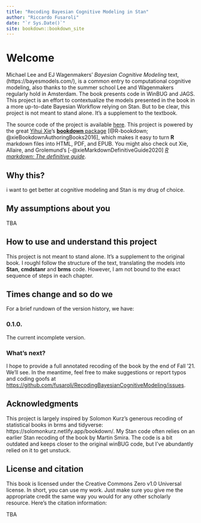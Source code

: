 ```yaml
--- 
title: "Recoding Bayesian Cognitive Modeling in Stan"
author: "Riccardo Fusaroli"
date: "`r Sys.Date()`"
site: bookdown::bookdown_site
---
```


# Welcome {-}

Michael Lee and EJ Wagenmakers' *Bayesian Cognitive Modeling*  text, (https://bayesmodels.com/), is a common entry to computational cognitive modeling, also thanks to the summer school Lee and Wagenmakers regularly hold in Amsterdam. The book presents code in WinBUG and JAGS. This project is an effort to contextualize the models presented in the book in a more up-to-date Bayesian Workflow relying on Stan. But to be clear, this project is not meant to stand alone. It's a supplement to the textbook.

The source code of the project is available [here](https://github.com/fusaroli/RecodingBayesianCognitiveModeling). This project is powered by the great [Yihui Xie](https://twitter.com/xieyihui)'s [**bookdown** package](https://bookdown.org) [@R-bookdown; @xieBookdownAuthoringBooks2016], which makes it easy to turn **R** markdown files into HTML, PDF, and EPUB. You might also check out Xie, Allaire, and Grolemund's [-@xieMarkdownDefinitiveGuide2020] [*R markdown: The definitive guide*](https://bookdown.org/yihui/rmarkdown/).

## Why this? {-}

i want to get better at cognitive modeling and Stan is my drug of choice. 

## My assumptions about you {-}

TBA

## How to use and understand this project {-}

This project is not meant to stand alone. It's a supplement to the original book. I roughl follow the structure of the text, translating the models into **Stan**, **cmdstanr** and **brms** code. However, I am not bound to the exact sequence of steps in each chapter.

## Times change and so do we {-}

For a brief rundown of the version history, we have:

### 0.1.0. {-}

The current incomplete version.

### What's next? {-}

I hope to provide a full annotated recoding of the book by the end of Fall '21. We'll see. In the meantime, feel free to make suggestions or report typos and coding goofs at [https://github.com/fusaroli/RecodingBayesianCognitiveModeling/issues](https://github.com/fusaroli/RecodingBayesianCognitiveModeling/issues).

## Acknowledgments

This project is largely inspired by Solomon Kurz's generous recoding of statistical books in brms and tidyverse: https://solomonkurz.netlify.app/bookdown/.
My Stan code often relies on  an earlier Stan recoding of the book by Martin Smira. The code is a bit outdated and keeps closer to the original winBUG code, but I've abundantly relied on it to get unstuck.

## License and citation {-}

This book is licensed under the Creative Commons Zero v1.0 Universal license. In short, you can use my work. Just make sure you give me the appropriate credit the same way you would for any other scholarly resource. Here's the citation information:

TBA


